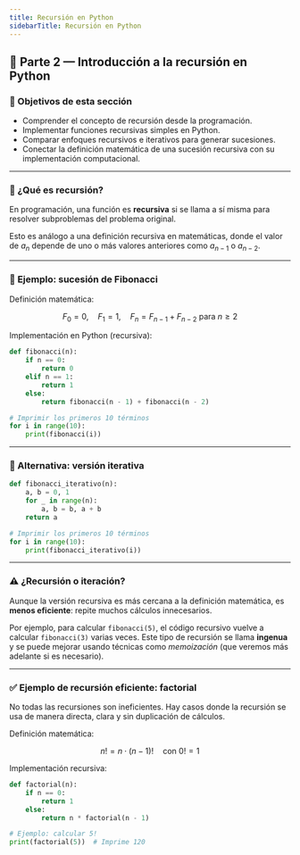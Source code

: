 ```yaml
---
title: Recursión en Python
sidebarTitle: Recursión en Python
---
```


<link
  rel="stylesheet"
  href="https://cdn.jsdelivr.net/npm/katex/dist/katex.css"
/>


## 🧩 Parte 2 — Introducción a la recursión en Python

### 🎯 Objetivos de esta sección

- Comprender el concepto de recursión desde la programación.
- Implementar funciones recursivas simples en Python.
- Comparar enfoques recursivos e iterativos para generar sucesiones.
- Conectar la definición matemática de una sucesión recursiva con su implementación computacional.

---

### 🔄 ¿Qué es recursión?

En programación, una función es **recursiva** si se llama a sí misma para resolver subproblemas del problema original.

Esto es análogo a una definición recursiva en matemáticas, donde el valor de $a_n$ depende de uno o más valores anteriores como $a_{n-1}$ o $a_{n-2}$.

---

### 🧮 Ejemplo: sucesión de Fibonacci

Definición matemática:

$$
F_0 = 0,\quad F_1 = 1,\quad F_n = F_{n-1} + F_{n-2} \text{ para } n \geq 2
$$

Implementación en Python (recursiva):

```python
def fibonacci(n):
    if n == 0:
        return 0
    elif n == 1:
        return 1
    else:
        return fibonacci(n - 1) + fibonacci(n - 2)

# Imprimir los primeros 10 términos
for i in range(10):
    print(fibonacci(i))
```
---

### 🔁 Alternativa: versión iterativa

```python
def fibonacci_iterativo(n):
    a, b = 0, 1
    for _ in range(n):
        a, b = b, a + b
    return a

# Imprimir los primeros 10 términos
for i in range(10):
    print(fibonacci_iterativo(i))
```
---

### ⚠️ ¿Recursión o iteración?

Aunque la versión recursiva es más cercana a la definición matemática, es **menos eficiente**: repite muchos cálculos innecesarios.

Por ejemplo, para calcular `fibonacci(5)`, el código recursivo vuelve a calcular `fibonacci(3)` varias veces. Este tipo de recursión se llama **ingenua** y se puede mejorar usando técnicas como *memoización* (que veremos más adelante si es necesario).

---

### ✅ Ejemplo de recursión eficiente: factorial

No todas las recursiones son ineficientes. Hay casos donde la recursión se usa de manera directa, clara y sin duplicación de cálculos.

Definición matemática:

$$
n! = n \cdot (n - 1)! \quad \text{con } 0! = 1
$$

Implementación recursiva:

```python
def factorial(n):
    if n == 0:
        return 1
    else:
        return n * factorial(n - 1)

# Ejemplo: calcular 5!
print(factorial(5))  # Imprime 120
```